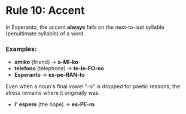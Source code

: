 # Rule 10: Accent

In Esperanto, the accent **always** falls on the next-to-last syllable (penultimate syllable) of a word.

### Examples:
- **amiko** (friend) → **a-MI-ko**
- **telefono** (telephone) → **te-le-FO-no**
- **Esperanto** → **es-pe-RAN-to**

Even when a noun's final vowel "-o" is dropped for poetic reasons, the stress remains where it originally was:
- **l' espero** (the hope) → **es-PE-ro**
